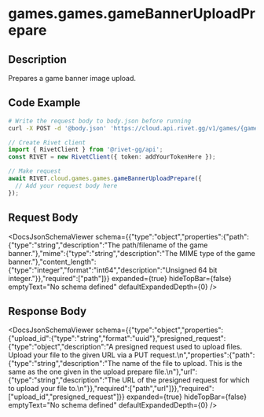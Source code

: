 

# games.games.gameBannerUploadPrepare

## Description

Prepares a game banner image upload.


## Code Example

<CodeGroup title='Request' tag='POST' label='https://cloud.api.rivet.gg/v1/games/{game_id}/banner-upload/prepare'>

```bash {{ title: 'cURL' }}
# Write the request body to body.json before running
curl -X POST -d '@body.json' 'https://cloud.api.rivet.gg/v1/games/{game_id}/banner-upload/prepare'
```

```ts
// Create Rivet client
import { RivetClient } from '@rivet-gg/api';
const RIVET = new RivetClient({ token: addYourTokenHere });

// Make request
await RIVET.cloud.games.games.gameBannerUploadPrepare({
  // Add your request body here
});
```

</CodeGroup>


## Request Body

<DocsJsonSchemaViewer
  schema={{"type":"object","properties":{"path":{"type":"string","description":"The path/filename of the game banner."},"mime":{"type":"string","description":"The MIME type of the game banner."},"content_length":{"type":"integer","format":"int64","description":"Unsigned 64 bit integer."}},"required":["path"]}}
  expanded={true}
  hideTopBar={false}
  emptyText="No schema defined"
  defaultExpandedDepth={0}
/>


## Response Body

<DocsJsonSchemaViewer
  schema={{"type":"object","properties":{"upload_id":{"type":"string","format":"uuid"},"presigned_request":{"type":"object","description":"A presigned request used to upload files.  Upload your file to the given URL via a PUT request.\n","properties":{"path":{"type":"string","description":"The name of the file to upload.  This is the same as the one given in the upload prepare file.\n"},"url":{"type":"string","description":"The URL of the presigned request for which to upload your file to.\n"}},"required":["path","url"]}},"required":["upload_id","presigned_request"]}}
  expanded={true}
  hideTopBar={false}
  emptyText="No schema defined"
  defaultExpandedDepth={0}
/>

